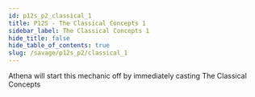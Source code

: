 ```yaml
---
id: p12s_p2_classical_1
title: P12S - The Classical Concepts 1
sidebar_label: The Classical Concepts 1
hide_title: false
hide_table_of_contents: true
slug: /savage/p12s_p2/classical_1
---
```



Athena will start this mechanic off by immediately casting <Raidwide>The Classical Concepts</Raidwide>